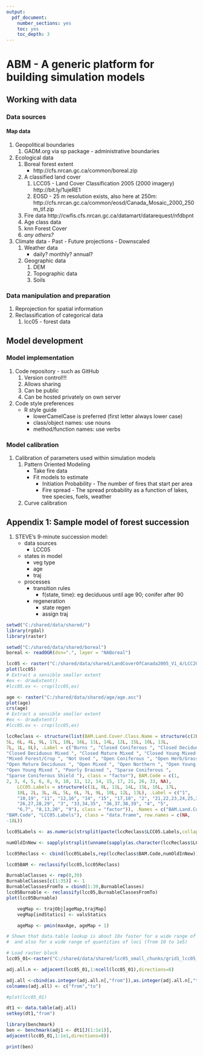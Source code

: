 ```yaml
---
output:
  pdf_document:
    number_sections: yes
    toc: yes
    toc_depth: 3
---
```


ABM - A generic platform for building simulation models
========================================================

## Working with data

### Data sources

#### Map data

1. Geopolitical boundaries
    1. GADM.org via sp package - administrative boundaries
1. Ecological data 
    1. Boreal forest extent
       - http://cfs.nrcan.gc.ca/common/boreal.zip
    1. A classified land cover 
        1. LCC05 - Land Cover Classification 2005 (2000 imagery)
            http://bit.ly/1ujeRE1
        1. EOSD - 25 m resolution exists, also here at 250m:
            http://cfs.nrcan.gc.ca/common/eosd/Canada_Mosaic_2000_250m_tif.zip  
    1. Fire data
        http://cwfis.cfs.nrcan.gc.ca/datamart/datarequest/nfdbpnt
    1. Age class data
    1. knn Forest Cover
    1. *any others?*
1. Climate data
        - Past
        - Future projections
            - Downscaled
    1. Weather data
        - daily? monthly? annual?
    1. Geographic data
        1. DEM
        1. Topographic data
        1. Soils

### Data manipulation and preparation

1. Reprojection for spatial information
1. Reclassification of categorical data 
    1. lcc05 - forest data

## Model development

### Model implementation

1. Code repository - such as GitHub
    1. Version control!!!
    1. Allows sharing
    1. Can be public
    1. Can be hosted privately on own server
1. Code style preferences
    - R style guide
        - lowerCamelCase is preferred (first letter always lower case)
        - class/object names: use nouns
        - method/function names: use verbs

### Model calibration

1. Calibration of parameters used within simulation models
    1. Pattern Oriented Modeling
        - Take fire data
        - Fit models to estimate
            - Initiation Probability - The number of fires that start per area
            - Fire spread - The spread probability as a function of lakes, tree species, fuels, weather
    1. Curve calibration

## Appendix 1: Sample model of forest succession

1. STEVE's 9-minute succession model:
    - data sources
        - LCC05
    - states in model
        - veg type
        - age
        - traj
    - processes
        - transition rules
            - f(state, time): eg deciduous until age 90; conifer after 90
        - regeneration
            - state regen
            - assign traj

```r
setwd("C:/shared/data/shared/")
library(rgdal)
library(raster)
```

```r
setwd("C:/shared/data/shared/boreal")
boreal <- readOGR(dsn=".", layer = "NABoreal")
```

```r
lcc05 <- raster("C:/shared/data/shared/LandCoverOfCanada2005_V1_4/LCC2005_V1_4a.tif")
plot(lcc05)
# Extract a sensible smaller extent
#ex <- drawExtent()
#lcc05.ex <- crop(lcc05,ex)
```

```r
age <- raster("C:/shared/data/shared/age/age.asc")
plot(age)
crs(age)
# Extract a sensible smaller extent
#ex <- drawExtent()
#lcc05.ex <- crop(lcc05,ex)
```

```r
lccReclass <- structure(list(BAM.Land.Cover.Class.Name = structure(c(2L, 3L, 
5L, 6L, 4L, 9L, 17L, 18L, 16L, 11L, 14L, 12L, 15L, 10L, 13L, 
7L, 1L, 8L), .Label = c("Burns ", "Closed Coniferous ", "Closed Deciduous ", 
"Closed Deciduous Mixed ", "Closed Mature Mixed ", "Closed Young Mixed ", 
"Mixed Forest/Crop ", "Not Used ", "Open Coniferous ", "Open Herb/Grass ", 
"Open Mature Deciduous ", "Open Mixed ", "Open Northern ", "Open Young Deciduous ", 
"Open Young Mixed ", "Poorly Drained ", "Sparse Coniferous ", 
"Sparse Coniferous Shield "), class = "factor"), BAM.Code = c(1, 
2, 3, 4, 5, 6, 8, 9, 10, 11, 12, 14, 15, 17, 21, 26, 33, NA), 
    LCC05.Labels = structure(c(1L, 8L, 11L, 14L, 15L, 16L, 17L, 
    18L, 2L, 3L, 4L, 5L, 6L, 7L, 9L, 10L, 12L, 13L), .Label = c("1", 
    "10,19", "11", "12,16", "14", "15", "17,18", "2", "21,22,23,24,25,30,31,32", 
    "26,27,28,29", "3", "33,34,35", "36,37,38,39", "4", "5", 
    "6,7", "8,13,20", "9"), class = "factor")), .Names = c("BAM.Land.Cover.Class.Name", 
"BAM.Code", "LCC05.Labels"), class = "data.frame", row.names = c(NA, 
-18L))

lcc05Labels <- as.numeric(strsplit(paste(lccReclass$LCC05.Labels,collapse = ","),",")[[1]])

numOldInNew <- sapply(strsplit(unname(sapply(as.character(lccReclass$LCC05.Labels),function(x) x)),","),length)

lcc05Reclass <- cbind(lcc05Labels,rep(lccReclass$BAM.Code,numOldInNew))

lcc05BAM <- reclassify(lcc05,lcc05Reclass)
```


```r
BurnableClasses <- rep(0,39)
BurnableClasses[c(1:35)] <- 1
BurnableClassesFromTo = cbind(1:39,BurnableClasses)
lcc05Burnable <- reclassify(lcc05,BurnableClassesFromTo)
plot(lcc05Burnable)
```

```r
    vegMap <- trajObj[ageMap,trajMap]
    vegMap[indStatics] <- valsStatics
```

```r
    ageMap <- pmin(maxAge, ageMap + 1)
```

```r
# Shown that data.table lookup is about 10x faster for a wide range of raster sizes
#  and also for a wide range of quantities of loci (from 10 to 1e5)

# Load raster block
lcc05_01<-raster("C:/shared/data/shared/lcc05_small_chunks/grid1_lcc05_ascii.txt")

adj.all.n <- adjacent(lcc05_01,1:ncell(lcc05_01),directions=8)

adj.all <-cbind(as.integer(adj.all.n[,"from"]),as.integer(adj.all.n[,"to"]))
colnames(adj.all) <- c("from","to")

#plot(lcc05_01)

dt1 <- data.table(adj.all)
setkey(dt1,"from")

library(benchmark)
ben <- benchmark(adj1 <- dt1[J(1:1e1)],
adjacent(lcc05_01,1:1e1,directions=8))

print(ben)
```
